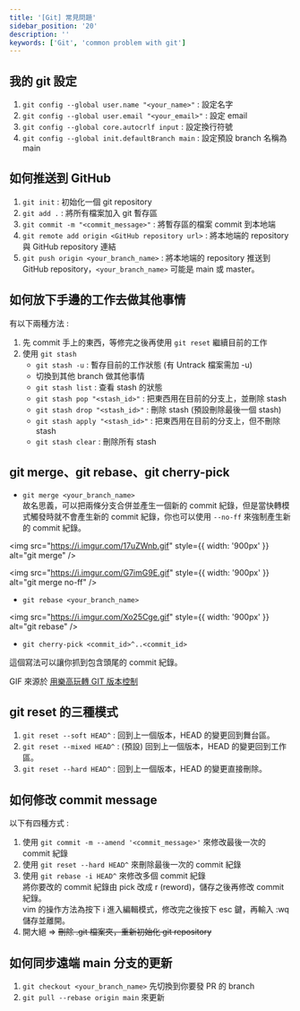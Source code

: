 ```yaml
---
title: '[Git] 常見問題'
sidebar_position: '20'
description: ''
keywords: ['Git', 'common problem with git']
---
```


## 我的 git 設定

1. `git config --global user.name "<your_name>"` : 設定名字
2. `git config --global user.email "<your_email>"` : 設定 email
3. `git config --global core.autocrlf input` : 設定換行符號
4. `git config --global init.defaultBranch main` : 設定預設 branch 名稱為 main

## 如何推送到 GitHub

1. `git init` : 初始化一個 git repository
2. `git add .` : 將所有檔案加入 git 暫存區
3. `git commit -m "<commit_message>"` : 將暫存區的檔案 commit 到本地端
4. `git remote add origin <GitHub repository url>` : 將本地端的 repository 與 GitHub repository 連結
5. `git push origin <your_branch_name>` : 將本地端的 repository 推送到 GitHub repository，`<your_branch_name>` 可能是 main 或 master。

## 如何放下手邊的工作去做其他事情

有以下兩種方法 :

1. 先 commit 手上的東西，等修完之後再使用 `git reset` 繼續目前的工作
2. 使用 `git stash`
   - `git stash -u` : 暫存目前的工作狀態 (有 Untrack 檔案需加 -u)
   - 切換到其他 branch 做其他事情
   - `git stash list` : 查看 stash 的狀態
   - `git stash pop "<stash_id>"` : 把東西用在目前的分支上，並刪除 stash
   - `git stash drop "<stash_id>"` : 刪除 stash (預設刪除最後一個 stash)
   - `git stash apply "<stash_id>"` : 把東西用在目前的分支上，但不刪除 stash
   - `git stash clear` : 刪除所有 stash

## git merge、git rebase、git cherry-pick

- `git merge <your_branch_name>`  
  故名思義，可以把兩條分支合併並產生一個新的 commit 紀錄，但是當快轉模式觸發時就不會產生新的 commit 紀錄，你也可以使用 `--no-ff` 來強制產生新的 commit 紀錄。

<img src="https://i.imgur.com/17uZWnb.gif" style={{ width: '900px' }} alt="git merge" />

<img src="https://i.imgur.com/G7imG9E.gif" style={{ width: '900px' }} alt="git merge no-ff" />

- `git rebase <your_branch_name>`

<img src="https://i.imgur.com/Xo25Cge.gif" style={{ width: '900px' }} alt="git rebase" />

- `git cherry-pick <commit_id>^..<commit_id>`

這個寫法可以讓你抓到包含頭尾的 commit 紀錄。

GIF 來源於 [用樂高玩轉 GIT 版本控制](https://ithelp.ithome.com.tw/articles/10222637)

## git reset 的三種模式

1. `git reset --soft HEAD^` : 回到上一個版本，HEAD 的變更回到舞台區。
2. `git reset --mixed HEAD^` : (預設) 回到上一個版本，HEAD 的變更回到工作區。
3. `git reset --hard HEAD^` : 回到上一個版本，HEAD 的變更直接刪除。

## 如何修改 commit message

以下有四種方式 :

1. 使用 `git commit -m --amend '<commit_message>'` 來修改最後一次的 commit 紀錄
2. 使用 `git reset --hard HEAD^` 來刪除最後一次的 commit 紀錄
3. 使用 `git rebase -i HEAD^` 來修改多個 commit 紀錄  
   將你要改的 commit 紀錄由 pick 改成 r (reword)，儲存之後再修改 commit 紀錄。  
   vim 的操作方法為按下 i 進入編輯模式，修改完之後按下 esc 鍵，再輸入 :wq 儲存並離開。
4. 開大絕 => ~~刪除 .git 檔案夾，重新初始化 git repository~~

## 如何同步遠端 main 分支的更新

1. `git checkout <your_branch_name>` 先切換到你要發 PR 的 branch
2. `git pull --rebase origin main` 來更新

